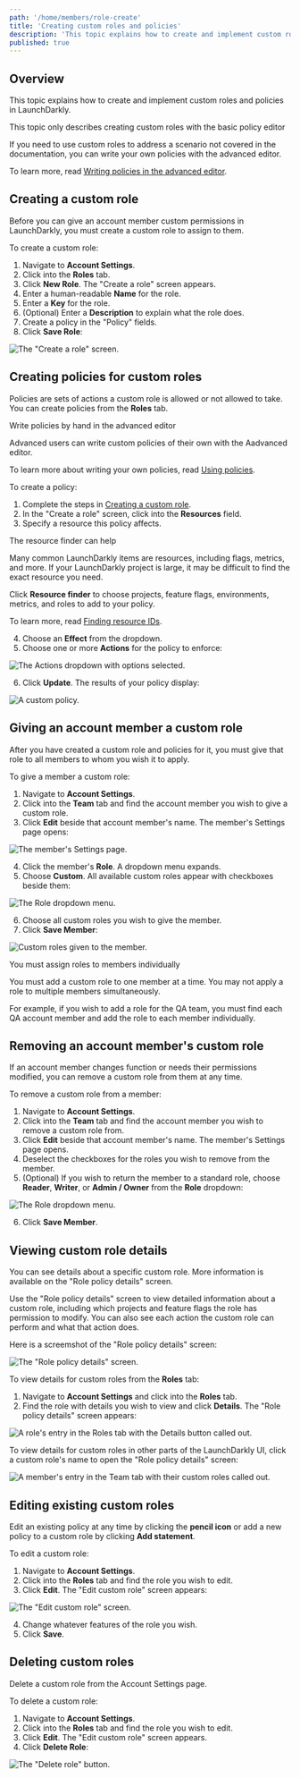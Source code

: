 ```yaml
---
path: '/home/members/role-create'
title: 'Creating custom roles and policies'
description: 'This topic explains how to create and implement custom roles in LaunchDarkly. Create a custom role and apply it to one or more members in your team.'
published: true
---
```


## Overview

This topic explains how to create and implement custom roles and policies in LaunchDarkly.

<Callout intent="info">
<CalloutTitle>This topic only describes creating custom roles with the basic policy editor</CalloutTitle>
<CalloutDescription>

If you need to use custom roles to address a scenario not covered in the documentation, you can write your own policies with the advanced editor.

To learn more, read [Writing policies in the advanced editor](/home/members/role-policies#writing-policies-in-the-advanced-editor).

</CalloutDescription>
</Callout>

## Creating a custom role

Before you can give an account member custom permissions in LaunchDarkly, you must create a custom role to assign to them.

To create a custom role:

1. Navigate to **Account Settings**.
2. Click into the **Roles** tab.
3. Click **New Role**. The "Create a role" screen appears.
4. Enter a human-readable **Name** for the role.
5. Enter a **Key** for the role.
6. (Optional) Enter a **Description** to explain what the role does.
7. Create a policy in the "Policy" fields.
8. Click **Save Role**:

![The "Create a role" screen.](../../../../images/settings-roles-create.png)

## Creating policies for custom roles

Policies are sets of actions a custom role is allowed or not allowed to take. You can create policies from the **Roles** tab.

<Callout intent="info">
<CalloutTitle>Write policies by hand in the advanced editor</CalloutTitle>
<CalloutDescription>

Advanced users can write custom policies of their own with the Aadvanced editor.

To learn more about writing your own
policies, read [Using policies](/home/members/role-policies).

</CalloutDescription>
</Callout>

To create a policy:

1. Complete the steps in [Creating a custom role](#creating-a-custom-role).
2. In the "Create a role" screen, click into the **Resources** field.
3. Specify a resource this policy affects.

<Callout intent="info">
<CalloutTitle>The resource finder can help</CalloutTitle>
<CalloutDescription>

Many common LaunchDarkly items are resources, including flags, metrics, and more. If your LaunchDarkly project is large, it may be difficult to find the exact resource you need.

Click **Resource finder** to choose projects, feature flags, environments, metrics, and roles to add to your policy.

To learn more, read [Finding resource IDs](/home/members/role-policies#finding-resource-ids).

</CalloutDescription>
</Callout>

4. Choose an **Effect** from the dropdown.
5. Choose one or more **Actions** for the policy to enforce:

![The Actions dropdown with options selected.](../../../../images/settings-roles-resources-action-menu.png)


6. Click **Update**. The results of your policy display:

![A custom policy.](../../../../images/settings-roles-policy.png)

## Giving an account member a custom role

After you have created a custom role and policies for it, you must give that role to all members to whom you wish it to apply.

To give a member a custom role:

1. Navigate to **Account Settings**.
2. Click into the **Team** tab and find the account member you wish to give a custom role.
3. Click **Edit** beside that account member's name. The member's Settings page opens:

![The member's Settings page.](../../../../images/settings-team-member-edit.png)


4. Click the member's **Role**. A dropdown menu expands.
5. Choose **Custom**. All available custom roles appear with checkboxes beside them:

![The Role dropdown menu.](../../../../images/settings-team-role-dropdown.png)

6. Choose all custom roles you wish to give the member.
7. Click **Save Member**:

![Custom roles given to the member.](../../../../images/settings-team-custom-roles-assigned.png)


<Callout intent="alert">
<CalloutTitle>You must assign roles to members individually</CalloutTitle>
<CalloutDescription>

You must add a custom role to one member at a time. You may not apply a role to multiple members simultaneously.

For example, if you wish to add a role for the QA team, you must find each QA account member and add the role to each member individually.

</CalloutDescription>
</Callout>

## Removing an account member's custom role

If an account member changes function or needs their permissions modified, you can remove a custom role from them at any time.

To remove a custom role from a member:

1. Navigate to **Account Settings**.
2. Click into the **Team** tab and find the account member you wish to remove a custom role from.
3. Click **Edit** beside that account member's name. The member's Settings page opens.
4. Deselect the checkboxes for the roles you wish to remove from the member.
5. (Optional) If you wish to return the member to a standard role, choose **Reader**, **Writer**, or **Admin / Owner** from the **Role** dropdown:

![The Role dropdown menu.](../../../../images/settings-team-role-dropdown.png)

6. Click **Save Member**.

## Viewing custom role details

You can see details about a specific custom role. More information is available on the "Role policy details" screen.

Use the "Role policy details" screen to view detailed information about a custom role, including which projects and feature flags the role has permission to modify. You can also see each action the custom role can perform and what that action does.

Here is a screemshot of the "Role policy details" screen:

![The "Role policy details" screen.](../../../../images/settings-roles-role-policy-details.png)

To view details for custom roles from the **Roles** tab:

1. Navigate to **Account Settings** and click into the **Roles** tab.
2. Find the role with details you wish to view and click **Details**. The "Role policy details" screen appears:

![A role's entry in the Roles tab with the Details button called out.](../../../../images/settings-roles-details-callout.png)

To view details for custom roles in other parts of the LaunchDarkly UI, click a custom role's name to open the "Role policy details" screen:

![A member's entry in the Team tab with their custom roles called out.](../../../../images/settings-team-roles-callout.png)

## Editing existing custom roles

Edit an existing policy at any time by clicking the **pencil icon** or add a new policy to a custom role by clicking **Add statement**.

To edit a custom role:

1. Navigate to **Account Settings**.
2. Click into the **Roles** tab and find the role you wish to edit.
3. Click **Edit**. The "Edit custom role" screen appears:

![The "Edit custom role" screen.](../../../../images/settings-roles-edit.png)

4. Change whatever features of the role you wish.
5. Click **Save**.

## Deleting custom roles

Delete a custom role from the Account Settings page.

To delete a custom role:

1. Navigate to **Account Settings**.
2. Click into the **Roles** tab and find the role you wish to edit.
3. Click **Edit**. The "Edit custom role" screen appears.
4. Click **Delete Role**:

![The "Delete role" button.](../../../../images/settings-roles-delete.png)
